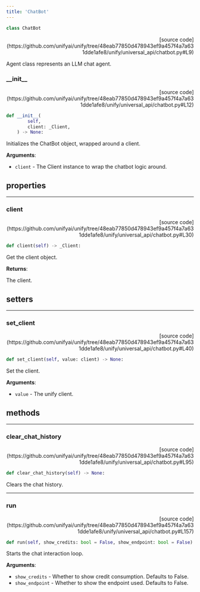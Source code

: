 ```yaml
---
title: 'ChatBot'
---
```


```python
class ChatBot
```

<p align="right">[source code](https://github.com/unifyai/unify/tree/48eab77850d478943ef9a457f4a7a631dde1afe8/unify/universal_api/chatbot.py#L9)</p>

Agent class represents an LLM chat agent.

### \_\_init\_\_

<p align="right">[source code](https://github.com/unifyai/unify/tree/48eab77850d478943ef9a457f4a7a631dde1afe8/unify/universal_api/chatbot.py#L12)</p>

```python
def __init__(
        self,
        client: _Client,
    ) -> None:
```

Initializes the ChatBot object, wrapped around a client.

**Arguments**:

- `client` - The Client instance to wrap the chatbot logic around.

## properties

---

### client

<p align="right">[source code](https://github.com/unifyai/unify/tree/48eab77850d478943ef9a457f4a7a631dde1afe8/unify/universal_api/chatbot.py#L30)</p>

```python
def client(self) -> _Client:
```

Get the client object.  

**Returns**:

The client.

## setters

---

### set\_client

<p align="right">[source code](https://github.com/unifyai/unify/tree/48eab77850d478943ef9a457f4a7a631dde1afe8/unify/universal_api/chatbot.py#L40)</p>

```python
def set_client(self, value: client) -> None:
```

Set the client.  

**Arguments**:

- `value` - The unify client.

## methods

---

### clear\_chat\_history

<p align="right">[source code](https://github.com/unifyai/unify/tree/48eab77850d478943ef9a457f4a7a631dde1afe8/unify/universal_api/chatbot.py#L95)</p>

```python
def clear_chat_history(self) -> None:
```

Clears the chat history.

---

### run

<p align="right">[source code](https://github.com/unifyai/unify/tree/48eab77850d478943ef9a457f4a7a631dde1afe8/unify/universal_api/chatbot.py#L157)</p>

```python
def run(self, show_credits: bool = False, show_endpoint: bool = False) -> None:
```

Starts the chat interaction loop.

**Arguments**:

- `show_credits` - Whether to show credit consumption. Defaults to False.
- `show_endpoint` - Whether to show the endpoint used. Defaults to False.